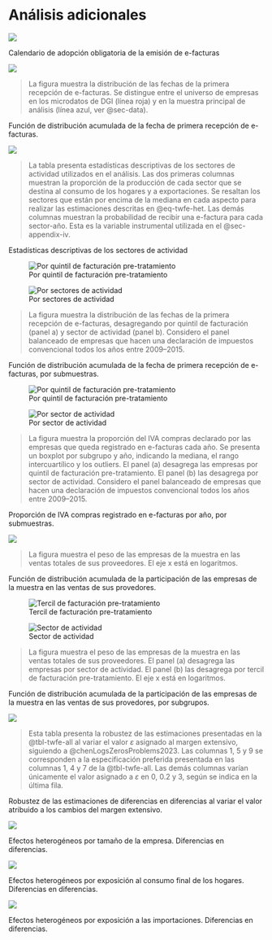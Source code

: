 \renewcommand\thefigure{\thechapter.\arabic{figure}}
\renewcommand\thetable{\thechapter.\arabic{table}}
\setcounter{figure}{0}
\setcounter{table}{0}

# Análisis adicionales

::: {#tbl-policy-adoption-schedule}

![](../../out/tables/policy_adoption_schedule.png)

Calendario de adopción obligatoria de la emisión de e-facturas
:::

::: {#fig-adoption-inSample}

![](../../out/figures/takeup.in_sample.png)

> \scriptsize \textbf{Notas:} La figura muestra la distribución de las fechas de la primera recepción de e-facturas. Se distingue entre el universo de empresas en los microdatos de DGI (línea roja) y en la muestra principal de análisis (línea azul, ver @sec-data).

Función de distribución acumulada de la fecha de primera recepción de e-facturas.
:::


::: {#tbl-industry-summary}

![](../../out/tables/industry_summary.png)

> \scriptsize \textbf{Notas:} La tabla presenta estadísticas descriptivas de los sectores de actividad utilizados en el análisis. Las dos primeras columnas muestran la proporción de la producción de cada sector que se destina al consumo de los hogares y a exportaciones. Se resaltan los sectores que están por encima de la mediana en cada aspecto para realizar las estimaciones descritas en @eq-twfe-het. Las demás columnas muestran la probabilidad de recibir una e-factura para cada sector-año. Esta es la variable instrumental utilizada en el @sec-appendix-iv.

Estadísticas descriptivas de los sectores de actividad
:::


::: {#fig-takeup-by layout="[[1,1], [1]]"}

![Por quintil de facturación pre-tratamiento](../../out/figures/takeup.by_size.png)

![Por sectores de actividad](../../out/figures/takeup.by_industry.png)

> \scriptsize \textbf{Notas:} La figura muestra la distribución de las fechas de la primera recepción de e-facturas, desagregando por quintil de facturación (panel a) y sector de actividad (panel b). Considero el panel balanceado de empresas que hacen una declaración de impuestos convencional todos los años entre 2009–2015.

Función de distribución acumulada de la fecha de primera recepción de e-facturas, por submuestras.
:::

::: {#fig-reception-intensity-by layout="[[1,1], [1]]"}

![Por quintil de facturación pre-tratamiento](../../out/figures/reception_intensity.by_size.png)

![Por sector de actividad](../../out/figures/reception_intensity.by_industry.png)

> \scriptsize \textbf{Notas:} La figura muestra la proporción del IVA compras declarado por las empresas que queda registrado en e-facturas cada año. Se presenta un boxplot por subgrupo y año, indicando la mediana, el rango intercuartílico y los outliers. El panel (a) desagrega las empresas por quintil de facturación pre-tratamiento. El panel (b) las desagrega por sector de actividad. Considero el panel balanceado de empresas que hacen una declaración de impuestos convencional todos los años entre 2009–2015.

Proporción de IVA compras registrado en e-facturas por año, por submuestras.
:::

::: {#fig-small-players}

![](../../out/figures/small_players.all.png)

> \scriptsize \textbf{Notas:} La figura muestra el peso de las empresas de la muestra en las ventas totales de sus proveedores. El eje x está en logaritmos.

Función de distribución acumulada de la participación de las empresas de la muestra en las ventas de sus provedores.
:::

::: {#fig-small-players-by layout="[[1,1], [1]]"}

![Tercil de facturación pre-tratamiento](../../out/figures/small_players.by_size.png)

![Sector de actividad](../../out/figures/small_players.by_industry.png)

> \scriptsize \textbf{Notas:} La figura muestra el peso de las empresas de la muestra en las ventas totales de sus proveedores. El panel (a) desagrega las empresas por sector de actividad. El panel (b) las desagrega por tercil de facturación pre-tratamiento. El eje x está en logaritmos.

Función de distribución acumulada de la participación de las empresas de la muestra en las ventas de sus provedores, por subgrupos.
:::

::: {#tbl-twfe-cr23}

![](../../out/tables/twfe.y.all.overall_att.cr23.png)

> \scriptsize \textbf{Notas:} Esta tabla presenta la robustez de las estimaciones presentadas en la @tbl-twfe-all al variar el valor $\varepsilon$ asignado al margen extensivo, siguiendo a @chenLogsZerosProblems2023. Las columnas 1, 5 y 9 se corresponden a la especificación preferida presentada en las columnas 1, 4 y 7 de la @tbl-twfe-all. Las demás columnas varían únicamente el valor asignado a $\varepsilon$ en 0, 0.2 y 3, según se indica en la última fila.

Robustez de las estimaciones de diferencias en diferencias al variar el valor atribuido a los cambios del margen extensivo.
:::

::: {#tbl-twfe-het-size}

![](../../out/tables/twfe.y.all.overall_att.by_size.png)

Efectos heterogéneos por tamaño de la empresa. Diferencias en diferencias.
:::

::: {#tbl-twfe-het-industry}

![](../../out/tables/twfe.y.all.overall_att.by_industry.png)

Efectos heterogéneos por exposición al consumo final de los hogares. Diferencias en diferencias.
:::

::: {#tbl-twfe-het-imports}

![](../../out/tables/twfe.y.all.overall_att.by_imports.png)

Efectos heterogéneos por exposición a las importaciones. Diferencias en diferencias.
:::
